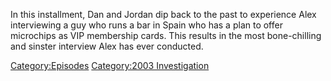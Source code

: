{{DEFAULTSORT:
    #_EPISODE_0903:April 7, 2004
}}{{Episode
    | title           = April 7, 2004
    | caption         = Listen to this episode on [https://knowledgefight.libsyn.com/903-april-7-2004 Libsyn], View discussion on [https://reddit.com/1b09uw3 Reddit]
    | episodeNumber   = 903
    | length          = 02:09:31
    | airDate         = February 26, 2024
    | coverageDate    = April 7, 2004
    | episodeType     = [[:Category:2003 Investigation|2003 Investigation]]
    | appearance      = [[Michael Savage]]
    | previousEpisode = [[902: February 21, 2024]]
    | nextEpisode     = [[904: February 23, 2024]]
}}

{{Stub}}

In this installment, Dan and Jordan dip back to the past to experience Alex interviewing a guy who runs a bar in Spain who has a plan to offer microchips as VIP membership cards.  This results in the most bone-chilling and sinster interview Alex has ever conducted.

[[Category:Episodes]]
[[Category:2003 Investigation]]
